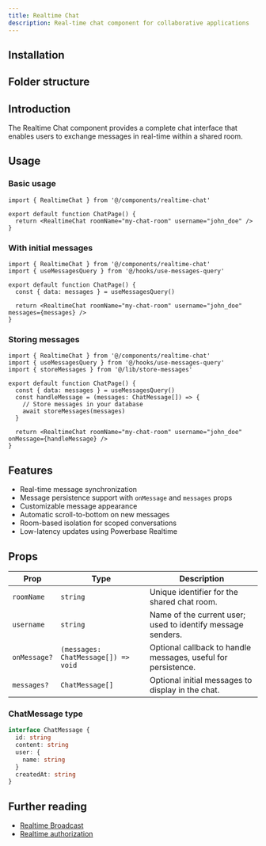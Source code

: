 ```yaml
---
title: Realtime Chat
description: Real-time chat component for collaborative applications
---
```


<DualRealtimeChat />

## Installation

<BlockItem
  name="realtime-chat-react-router"
  description="Renders a real-time chat interface for users in a shared room."
/>

## Folder structure

<RegistryBlock itemName="realtime-chat-react-router" />

## Introduction

The Realtime Chat component provides a complete chat interface that enables users to exchange messages in real-time within a shared room.

## Usage

### Basic usage

```tsx
import { RealtimeChat } from '@/components/realtime-chat'

export default function ChatPage() {
  return <RealtimeChat roomName="my-chat-room" username="john_doe" />
}
```

### With initial messages

```tsx
import { RealtimeChat } from '@/components/realtime-chat'
import { useMessagesQuery } from '@/hooks/use-messages-query'

export default function ChatPage() {
  const { data: messages } = useMessagesQuery()

  return <RealtimeChat roomName="my-chat-room" username="john_doe" messages={messages} />
}
```

### Storing messages

```tsx
import { RealtimeChat } from '@/components/realtime-chat'
import { useMessagesQuery } from '@/hooks/use-messages-query'
import { storeMessages } from '@/lib/store-messages'

export default function ChatPage() {
  const { data: messages } = useMessagesQuery()
  const handleMessage = (messages: ChatMessage[]) => {
    // Store messages in your database
    await storeMessages(messages)
  }

  return <RealtimeChat roomName="my-chat-room" username="john_doe" onMessage={handleMessage} />
}
```

## Features

- Real-time message synchronization
- Message persistence support with `onMessage` and `messages` props
- Customizable message appearance
- Automatic scroll-to-bottom on new messages
- Room-based isolation for scoped conversations
- Low-latency updates using Powerbase Realtime

## Props

| Prop         | Type                                | Description                                                   |
| ------------ | ----------------------------------- | ------------------------------------------------------------- |
| `roomName`   | `string`                            | Unique identifier for the shared chat room.                   |
| `username`   | `string`                            | Name of the current user; used to identify message senders.   |
| `onMessage?` | `(messages: ChatMessage[]) => void` | Optional callback to handle messages, useful for persistence. |
| `messages?`  | `ChatMessage[]`                     | Optional initial messages to display in the chat.             |

### ChatMessage type

```typescript
interface ChatMessage {
  id: string
  content: string
  user: {
    name: string
  }
  createdAt: string
}
```

## Further reading

- [Realtime Broadcast](https://powerbase.club/docs/guides/realtime/broadcast)
- [Realtime authorization](https://powerbase.club/docs/guides/realtime/authorization)
